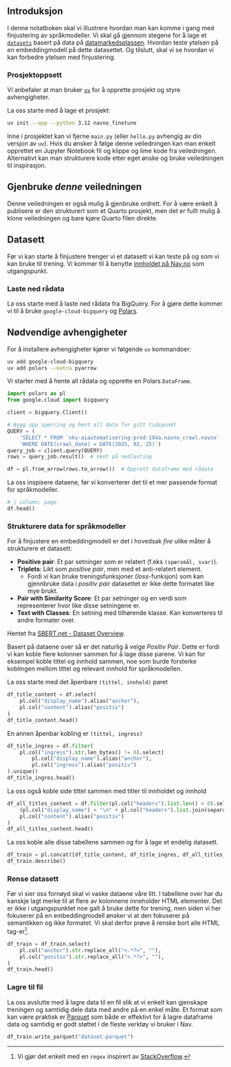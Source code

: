 ## Introduksjon

I denne notatboken skal vi illustrere hvordan man kan komme i gang med
finjustering av språkmodeller. Vi skal gå gjennom stegene for å lage et
[`datasets`](https://huggingface.co/docs/datasets/index) basert på data på
[datamarkedsplassen](https://data.ansatt.nav.no/). Hvordan teste ytelsen på en
embeddingmodell på dette datasettet. Og tilslutt, skal vi se hvordan vi kan
forbedre ytelsen med finjustering.

### Prosjektoppsett

Vi anbefaler at man bruker [`uv`](https://docs.astral.sh/uv/) for å opprette
prosjekt og styre avhengigheter.

La oss starte med å lage et prosjekt:

```bash
uv init --app --python 3.12 navno_finetune
```

Inne i prosjektet kan vi fjerne `main.py` (eller `hello.py` avhengig av din
versjon av `uv`). Hvis du ønsker å følge denne veiledningen kan man enkelt
opprettet en Jupyter Notebook fil og klippe og lime kode fra veiledningen.
Alternativt kan man strukturere kode etter eget ønske og bruke veiledningen til
inspirasjon.

::: {.callout collapse="true"}
## Gjenbruke _denne_ veiledningen

Denne veiledningen er også mulig å gjenbruke ordrett. For å være enkelt å
publisere er den strukturert som et Quarto prosjekt, men det er fullt mulig å
klone veiledningen og bare kjøre Quarto filen direkte.
:::

## Datasett

Før vi kan starte å finjustere trenger vi et datasett vi kan teste på og som vi
kan bruke til trening. Vi kommer til å benytte [innholdet på
Nav.no](https://data.ansatt.nav.no/dataproduct/6c7327e2-5894-4423-b6b2-52affa3f5b29/Innhold%20p%C3%A5%20Nav.no/7993897c-9fd4-46ee-86dd-5001621a2695)
som utgangspunkt.

### Laste ned rådata

La oss starte med å laste ned rådata fra BigQuery. For å gjøre dette kommer vi
til å bruke `google-cloud-bigquery` og [Polars](https://docs.pola.rs/).

::: {.callout-note}
## Nødvendige avhengigheter

For å installere avhengigheter kjører vi følgende `uv` kommandoer:

```bash
uv add google-cloud-bigquery
uv add polars --extra pyarrow
```
:::

Vi starter med å hente all rådata og opprette en Polars `DataFrame`.

```python
import polars as pl
from google.cloud import bigquery

client = bigquery.Client()

# Bygg opp spørring og hent all data for gitt tidspunkt
QUERY = (
    'SELECT * FROM `nks-aiautomatisering-prod-194a.navno_crawl.navno` '
    'WHERE DATE(crawl_date) = DATE(2025, 02, 25)')
query_job = client.query(QUERY)
rows = query_job.result()  # Vent på nedlasting

df = pl.from_arrow(rows.to_arrow())  # Opprett dataframe med rådata
```

La oss inspisere dataene, før vi konverterer det til et mer passende format for
språkmodeller.

```python
# | column: page
df.head()
```

### Strukturere data for språkmodeller

For å finjustere en embeddingmodell er det i hovedsak _fire_ ulike måter å
strukturere et datasett:

- **Positive pair**: Et par setninger som er relatert (f.eks `(spørsmål,
svar)`).
- **Triplets**: Likt som _positive pair_, men med et anti-relatert element.
    - Fordi vi kan bruke treningsfunksjoner (_loss_-funksjon) som kan gjennbruke
    data i _positiv pair_ datasettet er ikke dette formatet like mye brukt.
- **Pair with Similarity Score**: Et par setninger og en verdi som representerer
hvor like disse setningene er.
- **Text with Classes**: En setning med tilhørende klasse. Kan konverteres til
andre formater over.

::: {.column-margin}
Hentet fra [SBERT.net - Dataset
Overview](https://sbert.net/docs/sentence_transformer/dataset_overview.html).
:::

Basert på dataene over så er det naturlig å velge _Positiv Pair_. Dette er fordi
vi kan koble flere kolonner sammen for å lage disse parene. Vi kan for eksempel
koble tittel og innhold sammen, noe som burde forsterke koblingen mellom tittel
og relevant innhold for språkmodellen.

La oss starte med det åpenbare `(tittel, innhold)` paret

```python
df_title_content = df.select(
    pl.col("display_name").alias("anchor"),
    pl.col("content").alias("positiv")
)
df_title_content.head()
```

En annen åpenbar kobling er `(tittel, ingress)`

```python
df_title_ingres = df.filter(
    pl.col("ingress").str.len_bytes() != 0).select(
        pl.col("display_name").alias("anchor"),
        pl.col("ingress").alias("positiv")
).unique()
df_title_ingres.head()
```

La oss også koble side tittel sammen med titler til innholdet og innhold

```python
df_all_titles_content = df.filter(pl.col("headers").list.len() > 0).select(
    (pl.col("display_name") + "\n" + pl.col("headers").list.join(separator="\n")).alias("anchor"),
    pl.col("content").alias("positiv")
)
df_all_titles_content.head()
```

La oss koble alle disse tabellene sammen og for å lage et endelig datasett.

```python
df_train = pl.concat([df_title_content, df_title_ingres, df_all_titles_content])
df_train.describe()
```

### Rense datasett

Før vi sier oss fornøyd skal vi vaske dataene våre litt. I tabellene over har du
kanskje lagt merke til at flere av kolonnene inneholder HTML elementer. Det er
ikke i utgangspunktet noe galt å bruke dette for trening, men siden vi her
fokuserer på en embeddingmodell ønsker vi at den fokuserer på semantikken og
ikke formatet. Vi skal derfor prøve å renske bort alle HTML tag-er^[Vi gjør det
enkelt med en `regex` inspirert av
[StackOverflow](https://stackoverflow.com/a/12982689).].

```python
df_train = df_train.select(
    pl.col("anchor").str.replace_all("<.*?>", ""),
    pl.col("positiv").str.replace_all("<.*?>", ""),
)
df_train.head()
```

### Lagre til fil

La oss avslutte med å lagre data til en fil slik at vi enkelt kan gjenskape
treningen og samtidig dele data med andre på en enkel måte. Et format som kan
være praktisk er [Parquet](https://en.wikipedia.org/wiki/Apache_Parquet) som
både er effektivt for å lagre dataframe data og samtidig er godt støttet i de
fleste verktøy vi bruker i Nav.

```python
df_train.write_parquet("dataset.parquet")
```
